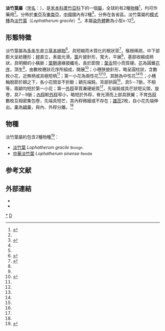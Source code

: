 {{Automatic taxobox
| taxon = Lophantherum
| image = Lophatherum gracile sasakusa01.JPG
| image_caption = [[模式种|模式种]][[淡竹叶|淡竹叶]]
| authority = Brongn.
| subdivision_ranks = 種
| subdivision = 約2種，詳見內文
}}

'''淡竹葉屬'''（[[学名|学名]]：{{lang|la|''Lophantherum''}}），是[[禾本科|禾本科]][[蘆竹亞科|蘆竹亞科]]下的一個[[屬_(生物)|屬]]，全球約有2種[[物種|物種]]<ref name="當代藥用植物典">{{cite book|title=《當代藥用植物典 2》|author=|series=趙中振、蕭培根|publisher=香港賽馬會中藥研究院|page=第56-59頁|isbn=978-988-99226-10|url=http://www.hkjcicm.org/cm_database/plants/detail.aspx?herb_id=27|date=2007年2月|deadurl=yes|archiveurl=https://web.archive.org/web/20110721092349/http://www.hkjcicm.org/cm_database/plants/detail.aspx?herb_id=27|archivedate=2011-07-21}}</ref>，圴可作藥用<ref name = "當代藥用植物典"/>。分佈於[[東亞|東亞]]及[[東南亞|東南亞]]，[[中國|中國]]國內有2種<ref name="中國植物誌">{{cite encyclopedia| encyclopedia=中國植物誌| title=淡竹葉| volume=9(2)| pages=35| url=http://v2.cvh.org.cn/zhiwuzhi/page/9(2)/035.pdf}}{{dead link|date=2018年3月 |bot=InternetArchiveBot |fix-attempted=yes }}</ref>，分佈在各省區。淡竹葉屬的[[模式種|模式種]]為[[淡竹葉|淡竹葉]]（''Lophatherum gracile''）<ref name="中國植物誌"/>。本屬[[染色體|染色體]]數為小型x-12<ref name="中國植物誌"/>。

==形態特徵==
淡竹葉屬為[[多年生|多年生]]直立[[草本|草本]][[植物|植物]]<ref name="海南植物誌">{{cite encyclopedia| encyclopedia=海南植物誌| title=淡竹葉| volume=4| pages=366| url=http://v2.cvh.org.cn/difangzhi/hainan/page/4/366.pdf}}{{dead link|date=2018年1月 |bot=InternetArchiveBot |fix-attempted=yes }}</ref>，具短縮而木質化的根狀莖<ref name="安徽植物誌">{{cite encyclopedia| encyclopedia=安徽植物誌| title=淡竹葉| volume=5| pages=200| url=http://v2.cvh.org.cn/difangzhi/anhui/page/5/200.pdf}}{{dead link|date=2018年1月 |bot=InternetArchiveBot |fix-attempted=yes }}</ref>，鬚根稀疏，中下部膨大呈紡錘形；[[稈|稈]]直立，表面光滑。[[葉|葉]]片披針形，寬大，平展<ref name="海南植物誌"/>，基部收縮成柄狀，具明顯的小橫脈；[[葉鞘|葉鞘]]邊緣披纖毛，長於節間；[[葉舌|葉舌]]短小而質硬。[[花|花]]為圓錐[[花序|花序]]，頂生<ref name="海南植物誌"/>，由數枚穗狀花序所組成，開展<ref name="河南植物誌">{{cite encyclopedia| encyclopedia=河南植物誌| title=淡竹葉| volume=4| pages=71| url=http://v2.cvh.org.cn/difangzhi/henan/page/4/071.pdf}}{{dead link|date=2018年1月 |bot=InternetArchiveBot |fix-attempted=yes }}</ref>；小穗狹披針形，略呈圓柱狀，含數枚小花，近無柄或具極短柄<ref name="海南植物誌"/>；第一小花為兩性花<ref name="中國植物誌"/><ref name="海南植物誌"/>，其餘為中性花<ref name="中國植物誌"/><ref name="海南植物誌"/>；小穗軸脫節於穎之下，各小花間並不折斷；穎先端鈍，背部拱圓<ref name="海南植物誌"/>，具5－7脈，不相等，兩穎均短於第一小花；第一[[外稃|外稃]]草質兼硬紙質<ref name="河南植物誌"/>，先端鈍或具芒狀短尖頭，旋卷，具7－9脈；[[內稃|內稃]]較[[外稃|外稃]]窄小，略短於外稃，脊光滑而上部具狹翼；不育[[外稃|外稃]]數枚互相密集包卷，先端具短芒，其內稃微細或不存在；[[雄蕊|雄蕊]]2枚，自小花先端伸出。[[果|果]]為[[穎果|穎果]]，與內、外稃分離。<ref name="中國植物誌"/>

==物種==
淡竹葉屬約包含2種物種<ref>{{cite web| url=http://www.cvh.org.cn/lsid/index.php?lsid=urn:lsid:cvh.org.cn:names:g_3799| title=淡竹葉屬| publisher=中國數字植物標本館}}{{Dead link|date=2018年6月 |bot=InternetArchiveBot |fix-attempted=no }}</ref>： 
* [[淡竹葉|淡竹葉]] ''Lophatherum gracile''  <small>Brongn.</small>
* [[中華淡竹葉|中華淡竹葉]] ''Lophatherum sinense''  <small>Rendle</small>

== 参考文献 ==
{{reflist}}

==外部連結==
{{Commons|Lophatherum}}
{{refbegin}}
* {{zh-hans}}{{cite web | url=http://www.nature-museum.net/47385.sp  | title=Lophatherum Brongn.  淡竹叶属 | publisher=中國自然標本館|accessdate=August 4, 2011}}
*{{zh-hans}}{{cite web | url=http://www.zhiwutong.com/latin/Gramineae/Lophatherum.htm | title=淡竹葉属 | publisher=植物通 | accessdate=August 4, 2011}}
{{refend}}
{{Taxonbar|from=Q3310054}}

[[Category:淡竹葉屬|*]]
[[Category:禾本科|D]]